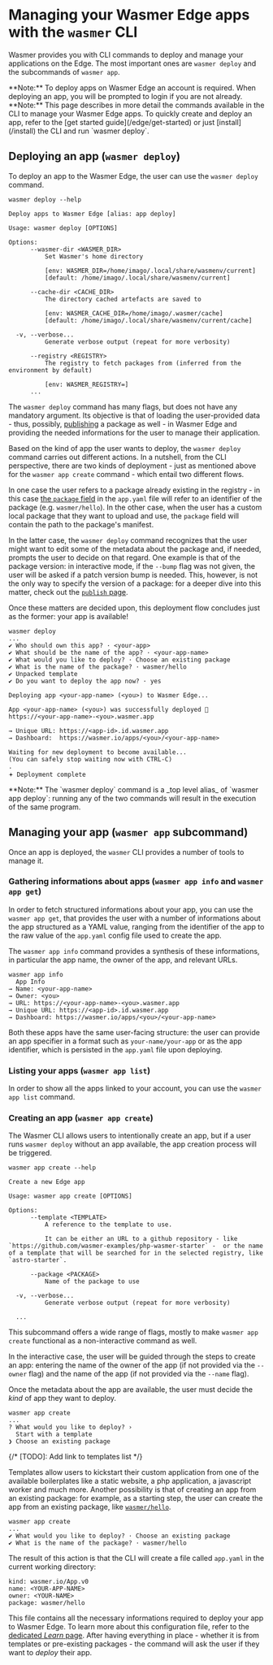 
# Managing your Wasmer Edge apps with the `wasmer` CLI
Wasmer provides you with CLI commands to deploy and manage your applications on the Edge. 
The most important ones are `wasmer deploy` and the subcommands of `wasmer app`.

<Callout type="info">
  **Note:** To deploy apps on Wasmer Edge an account is required. When
  deploying an app, you will be prompted to login if you are not already. 
</Callout>

<Callout>
  **Note:** This page describes in more detail the commands available in the
  CLI to manage your Wasmer Edge apps. To quickly create and deploy an app,
  refer to the [get started guide](/edge/get-started) or just
  [install](/install) the CLI and run `wasmer deploy`.
</Callout>

## Deploying an app (`wasmer deploy`)
To deploy an app to the Wasmer Edge, the user can use the `wasmer deploy` command.


```console
wasmer deploy --help

Deploy apps to Wasmer Edge [alias: app deploy]

Usage: wasmer deploy [OPTIONS]

Options:
      --wasmer-dir <WASMER_DIR>
          Set Wasmer's home directory

          [env: WASMER_DIR=/home/imago/.local/share/wasmenv/current]
          [default: /home/imago/.local/share/wasmenv/current]

      --cache-dir <CACHE_DIR>
          The directory cached artefacts are saved to

          [env: WASMER_CACHE_DIR=/home/imago/.wasmer/cache]
          [default: /home/imago/.local/share/wasmenv/current/cache]

  -v, --verbose...
          Generate verbose output (repeat for more verbosity)

      --registry <REGISTRY>
          The registry to fetch packages from (inferred from the environment by default)

          [env: WASMER_REGISTRY=]
      ...
```

The `wasmer deploy` command has many flags, but does not have any mandatory
argument. Its objective is that of loading the user-provided data - thus,
possibly, [publishing](/registry/cli) a package as well - in Wasmer Edge and
providing the needed informations for the user to manage their application.

Based on the kind of app the user wants to deploy, the `wasmer deploy`
command carries out different actions. In a nutshell, from the CLI perspective,
there are two kinds of deployment - just as mentioned above for the `wasmer app
create` command - which entail two different flows. 

In one case the user refers to a package already existing in the registry - in
this case [the `package` field](/edge/configuration#package)
in the `app.yaml` file will refer to an identifier of the package (e.g.
`wasmer/hello`). In the other case, when the user has a custom local package
that they want to upload and use, the `package` field will contain the path to
the package's manifest.

In the latter case, the `wasmer deploy` command recognizes that the user
might want to edit some of the metadata about the package and, if needed,
prompts the user to decide on that regard. One example is that of the package
version: in interactive mode, if the `--bump` flag was not given, the user will
be asked if a patch version bump is needed. This, however, is not the only way
to specify the version of a package: for a deeper dive into this matter, check
out the [`publish` page](/registry/cli). 

Once these matters are decided upon, this deployment flow concludes just as the
former: your app is available!

```shell
wasmer deploy                                             
...
✔ Who should own this app? · <your-app> 
✔ What should be the name of the app? · <your-app-name> 
✔ What would you like to deploy? · Choose an existing package
✔ What is the name of the package? · wasmer/hello
✔ Unpacked template
✔ Do you want to deploy the app now? · yes

Deploying app <your-app-name> (<you>) to Wasmer Edge...

App <your-app-name> (<you>) was successfully deployed 🚀
https://<your-app-name>-<you>.wasmer.app

→ Unique URL: https://<app-id>.id.wasmer.app
→ Dashboard:  https://wasmer.io/apps/<you>/<your-app-name>

Waiting for new deployment to become available...
(You can safely stop waiting now with CTRL-C)
.
𖥔 Deployment complete
```

<Callout type="info">
  **Note:** The `wasmer deploy` command is a _top level alias_ of 
  `wasmer app deploy`: running any of the two commands will result in the execution
  of the same program. 
</Callout>

## Managing your app (`wasmer app` subcommand)
Once an app is deployed, the `wasmer` CLI provides a number of tools to manage
it. 

### Gathering informations about apps (`wasmer app info` and `wasmer app get`)
In order to fetch structured informations about your app, you can use the
`wasmer app get`, that provides the user with a number of informations about
the app structured as a YAML value, ranging from the identifier of the app to
the raw value of the `app.yaml` config file used to create the app. 

The `wasmer app info` command provides a synthesis of these informations, in
particular the app name, the owner of the app, and relevant URLs.

```
wasmer app info       
  App Info  
→ Name: <your-app-name> 
→ Owner: <you> 
→ URL: https://<your-app-name>-<you>.wasmer.app
→ Unique URL: https://<app-id>.id.wasmer.app
→ Dashboard: https://wasmer.io/apps/<you>/<your-app-name>
```

Both these apps have the same user-facing structure: the user can provide an
app specifier in a format such as `your-name/your-app` or as the app
identifier, which is persisted in the `app.yaml` file upon deploying.

### Listing your apps (`wasmer app list`)
In order to show all the apps linked to your account, you can use the `wasmer app list` command.

### Creating an app (`wasmer app create`)
The Wasmer CLI allows users to intentionally create an app, but if a user runs
`wasmer deploy` without an app available, the app creation process will be
triggered.

```console
wasmer app create --help

Create a new Edge app

Usage: wasmer app create [OPTIONS]

Options:
      --template <TEMPLATE>
          A reference to the template to use.

          It can be either an URL to a github repository - like `https://github.com/wasmer-examples/php-wasmer-starter` -  or the name of a template that will be searched for in the selected registry, like `astro-starter`.

      --package <PACKAGE>
          Name of the package to use

  -v, --verbose...
          Generate verbose output (repeat for more verbosity)

  ...
```

This subcommand offers a wide range of flags, mostly to make `wasmer app
create` functional as a non-interactive command as well.

In the interactive case, the user will be guided through the steps to create an
app: entering the name of the owner of the app (if not
provided via the `--owner` flag) and the name of the app (if not provided via
the `--name` flag).

Once the metadata about the app are available, the user must decide the _kind_
of app they want to deploy. 

```shell
wasmer app create  
...
? What would you like to deploy? ›
  Start with a template
❯ Choose an existing package
```

{/* [TODO]: Add link to templates list */}

Templates allow users to kickstart their custom application from one of the
available boilerplates like a static website, a php application, a javascript
worker and much more. Another possibility is that of creating an app from an
existing package: for example, as a starting step, the user can create the app
from an existing package, like
[`wasmer/hello`](https://wasmer.io/wasmer/hello).

```shell
wasmer app create 
...
✔ What would you like to deploy? · Choose an existing package
✔ What is the name of the package? · wasmer/hello
```
The result of this action is that the CLI will create a file called `app.yaml`
in the current working directory: 
```
kind: wasmer.io/App.v0
name: <YOUR-APP-NAME>
owner: <YOUR-NAME> 
package: wasmer/hello
```

This file contains all the necessary informations required to deploy your app
to Wasmer Edge. To learn more about this configuration file, refer to the
[dedicated _Learn_ page](/edge/learn/apps). After having everything in place -
whether it is from templates or pre-existing packages - the command will ask
the user if they want to _deploy_ their app.



